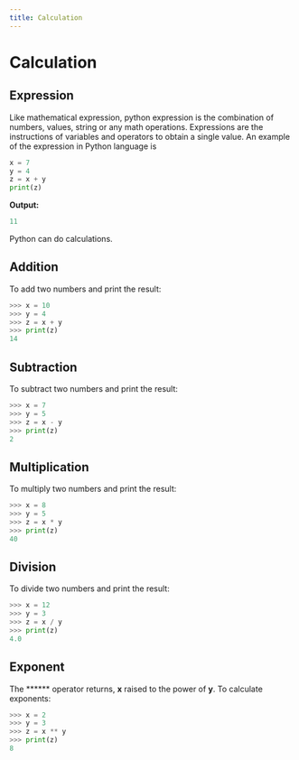 ```yaml
---
title: Calculation
---
```


<CodeLabLayout title="PythonCalculations">

# Calculation

## Expression
Like mathematical expression, python expression is the combination of numbers, values, string or any math operations. Expressions are the instructions of variables and operators to obtain a single value. An example of the expression in Python language is

```python
x = 7
y = 4
z = x + y
print(z)
```

**Output:**
```python
11
```
Python can do calculations.

## Addition
To add two numbers and print the result:

```python
>>> x = 10
>>> y = 4
>>> z = x + y
>>> print(z)
14
```

## Subtraction
To subtract two numbers and print the result:

```python
>>> x = 7
>>> y = 5
>>> z = x - y
>>> print(z)
2
```

## Multiplication
To multiply two numbers and print the result:

```python
>>> x = 8
>>> y = 5
>>> z = x * y
>>> print(z)
40
```

## Division
To divide two numbers and print the result:

```python
>>> x = 12
>>> y = 3
>>> z = x / y
>>> print(z)
4.0
```

## Exponent
The ****** operator returns, **x** raised to the power of **y**. To calculate exponents:

```python
>>> x = 2
>>> y = 3
>>> z = x ** y
>>> print(z)
8
```

</CodeLabLayout>